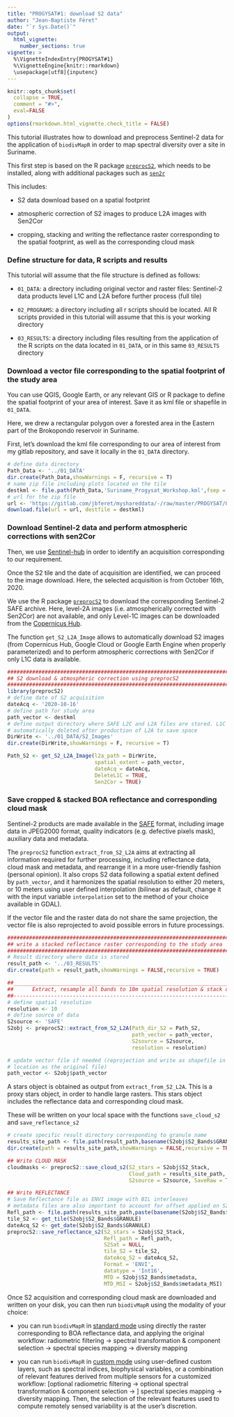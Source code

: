 ```yaml
---
title: "PROGYSAT#1: download S2 data"
author: "Jean-Baptiste Féret"
date: "`r Sys.Date()`"
output:
  html_vignette:
    number_sections: true
vignette: >
  %\VignetteIndexEntry{PROGYSAT#1}
  %\VignetteEngine{knitr::rmarkdown}
  \usepackage[utf8]{inputenc}
---
```


```r
knitr::opts_chunk$set(
  collapse = TRUE,
  comment = "#>",
  eval=FALSE
)
options(rmarkdown.html_vignette.check_title = FALSE)
```

This tutorial illustrates how to download and preprocess Sentinel-2 data for the application of 
`biodivMapR` in order to map spectral diversity over a site in Suriname.

This first step is based on the R package [`preprocS2`](https://jbferet.gitlab.io/preprocS2/index.html), which needs to be installed, along with additional packages such as [`sen2r`](https://sen2r.ranghetti.info/)

This includes: 

- S2 data download based on a spatial footprint

- atmospheric correction of S2 images to produce L2A images with Sen2Cor

- cropping, stacking and writing the reflectance raster corresponding to the spatial footprint, as well as the corresponding cloud mask


### Define structure for data, R scripts and results

This tutorial will assume that the file structure is defined as follows: 

- `01_DATA`: a directory including original vector and raster files: Sentinel-2 data products level L1C and L2A before further process (full tile)

- `02_PROGRAMS`: a directory including all r scripts should be located. All R scripts provided in this tutorial will assume that this is your working directory

- `03_RESULTS`: a directory including files resulting from the application of the R scripts on the data located in `01_DATA`, or in this same `03_RESULTS` directory


### Download a vector file corresponding to the spatial footprint of the study area

You can use QGIS, Google Earth, or any relevant GIS or R package to define the spatial footprint of your area of interest. Save it as kml file or shapefile in `01_DATA`. 

Here, we drew a rectangular polygon over a forested area in the Eastern part of the Brokopondo reservoir in Suriname.

First, let's download the kml file corresponding to our area of interest from my gitlab repository, and save it locally in the `01_DATA` directory.

```r
# define data directory
Path_Data <- '../01_DATA'
dir.create(Path_Data,showWarnings = F, recursive = T)
# name zip file including plots located on the tile
destkml <- file.path(Path_Data,'Suriname_Progysat_Workshop.kml',fsep = '\\')
# url for the zip file
url <- 'https://gitlab.com/jbferet/myshareddata/-/raw/master/PROGYSAT/01_DATA/Suriname_Progysat_Workshop.kml'
download.file(url = url, destfile = destkml)
```

### Download Sentinel-2 data and perform atmospheric corrections with sen2Cor

Then, we use [Sentinel-hub](https://apps.sentinel-hub.com/eo-browser/?zoom=11&lat=4.7602&lng=-54.92889&themeId=DEFAULT-THEME&visualizationUrl=https%3A%2F%2Fservices.sentinel-hub.com%2Fogc%2Fwms%2Fbd86bcc0-f318-402b-a145-015f85b9427e&datasetId=S2L2A&fromTime=2020-10-16T00%3A00%3A00.000Z&toTime=2020-10-16T23%3A59%3A59.999Z&layerId=1_TRUE_COLOR&demSource3D=%22MAPZEN%22) in order to identify an acquisition corresponding to our requirement. 

Once the S2 tile and the date of acquisition are identified, we can proceed to the image download. Here, the selected acquisition is from October 16th, 2020. 

We use the R package [`preprocS2`](https://jbferet.gitlab.io/preprocS2/index.html) to download the corresponding Sentinel-2 SAFE archive. Here, level-2A images (i.e. atmospherically corrected with Sen2Cor) are not available, and only Level-1C images can be downloaded from the [Copernicus Hub](https://scihub.copernicus.eu).

The function `get_S2_L2A_Image` allows to automatically download S2 images (from Copernicus Hub, Google Cloud or Google Earth Engine when properly parameterized) and to perform atmospheric corrections with Sen2Cor if only L1C data is available.

```r
################################################################################
## S2 download & atmospheric correction using preprocS2
################################################################################
library(preprocS2)
# define date of S2 acquisition
dateAcq <- '2020-10-16'
# define path for study area
path_vector <- destkml
# define output directory where SAFE L2C and L2A files are stored. L1C is 
# automatically deleted after production of L2A to save space
DirWrite <- '../01_DATA/S2_Images'
dir.create(DirWrite,showWarnings = F, recursive = T)

Path_S2 <- get_S2_L2A_Image(l2a_path = DirWrite, 
                            spatial_extent = path_vector, 
                            dateAcq = dateAcq,
                            DeleteL1C = TRUE, 
                            Sen2Cor = TRUE)

```


### Save cropped & stacked BOA reflectance and corresponding cloud mask

Sentinel-2 products are made available in the [SAFE](https://sentinels.copernicus.eu/web/sentinel/user-guides/sentinel-2-msi/data-formats) format, including image data in JPEG2000 format, quality indicators (e.g. defective pixels mask), auxiliary data and metadata. 

The `preprocS2` function `extract_from_S2_L2A` aims at extracting all information required for further processing, including reflectance data, cloud mask and metadata, and rearrange it in a more user-friendly fashion (personal opinion). It also crops S2 data following a spatial extent defined by `path_vector`, and it harmonizes the spatial resolution to either 20 meters, or 10 meters using user defined interpolation (bilinear as default, change it with the input variable `interpolation` set to the method of your choice available in GDAL).

If the vector file and the raster data do not share the same projection, the vector file is also reprojected to avoid possible errors in future processings. 


```r
################################################################################
## write a stacked reflectance raster corresponding to the study area
################################################################################
# Result directory where data is stored 
result_path <- '../03_RESULTS'
dir.create(path = result_path,showWarnings = FALSE,recursive = TRUE)

##____________________________________________________________________________##
##      Extract, resample all bands to 10m spatial resolution & stack data    ##
##----------------------------------------------------------------------------##
# define spatial resolution
resolution <- 10
# define source of data
S2source <- 'SAFE'
S2obj <- preprocS2::extract_from_S2_L2A(Path_dir_S2 = Path_S2,
                                        path_vector = path_vector,
                                        S2source = S2source,
                                        resolution = resolution)

# update vector file if needed (reprojection and write as shapefile in the same 
# location as the original file)
path_vector <- S2obj$path_vector
```

A stars object is obtained as output from `extract_from_S2_L2A`. This is a proxy stars object, in order to handle large rasters. This stars object includes the reflectance data and corresponding cloud mask.

These will be written on your local space with the functions `save_cloud_s2` and `save_reflectance_s2`

```r
# create specific result directory corresponding to granule name
results_site_path <- file.path(result_path,basename(S2obj$S2_Bands$GRANULE))
dir.create(path = results_site_path,showWarnings = FALSE,recursive = TRUE)

## Write CLOUD MASK
cloudmasks <- preprocS2::save_cloud_s2(S2_stars = S2obj$S2_Stack,
                                       Cloud_path = results_site_path,
                                       S2source = S2source, SaveRaw = T)

## Write REFLECTANCE
# Save Reflectance file as ENVI image with BIL interleaves
# metadata files are also important to account for offset applied on S2 L2A products 
Refl_path <- file.path(results_site_path,paste(basename(S2obj$S2_Bands$GRANULE),'_Refl',sep = ''))
tile_S2 <- get_tile(S2obj$S2_Bands$GRANULE)
dateAcq_S2 <- get_date(S2obj$S2_Bands$GRANULE)
preprocS2::save_reflectance_s2(S2_stars = S2obj$S2_Stack, 
                               Refl_path = Refl_path,
                               S2Sat = NULL, 
                               tile_S2 = tile_S2, 
                               dateAcq_S2 = dateAcq_S2,
                               Format = 'ENVI', 
                               datatype = 'Int16', 
                               MTD = S2obj$S2_Bands$metadata, 
                               MTD_MSI = S2obj$S2_Bands$metadata_MSI)
```

Once S2 acquisition and corresponding cloud mask are downloaded and written on your disk, you can then run `biodivMapR` using the modality of your choice: 

- you can run `biodivMapR` in [standard mode](https://jbferet.github.io/biodivMapR/articles/biodivMapR_12.html) using directly the raster corresponding to BOA reflectance data, and applying the original workflow: radiometric filtering -> spectral transformation & component selection -> spectral species mapping -> diversity mapping

- you can run `biodivMapR` in [custom mode](https://jbferet.github.io/biodivMapR/articles/biodivMapR_13.html) using user-defined custom layers, such as spectral indices, biophysical variables, or a combination of relevant features derived from multiple sensors for a customized workflow: [optional radiometric filtering -> optional spectral transformation & component selection -> ] spectral species mapping -> diversity mapping. Then, the selection of the relevant features used to compute remotely sensed variability is at the user's discretion.
